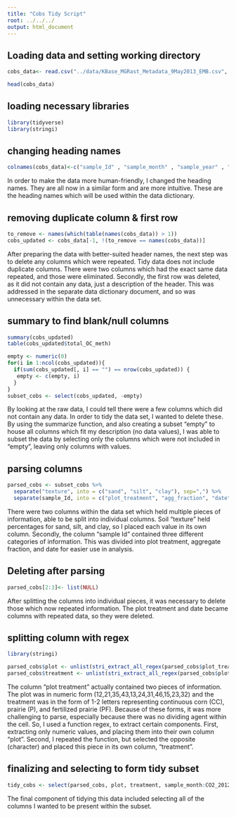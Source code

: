 ---
title: "Cobs Tidy Script"
root: ../../../
output: html_document
---

## Loading data and setting working directory
```{r, eval=TRUE, cache=TRUE}
cobs_data<- read.csv("../data/KBase_MGRast_Metadata_9May2013_EMB.csv", stringsAsFactors = FALSE)
```

```{r, eval=TRUE, cache=TRUE}
head(cobs_data)
```


## loading necessary libraries
```{r, eval=TRUE}
library(tidyverse)
library(stringi)
```

## changing heading names 
```{r}
colnames(cobs_data)<-c("sample_Id" , "sample_month" , "sample_year" , "crop" , "sample_block" , "agg_frac" , "MGRAST_Id" , "agrochem_addition" , "crop_rot" , "land_use" , "veg_class" , "veg_class_meth" , "drain_class" , "extreme_event" , "FAO_class" , "fire_hist" , "soil_hor" , "soil_hor_meth" , "link_soil_method" , "soil_tax" , "soil_tax_meth" , "MGRAST_Id" , "micro_bm" , "micro_bm_meth" , "misc_param" , "pH" , "pH_meth" , "dna_mix" , "land_use_pre" , "land_use_pre_meth" , "sample_position" , "salinity_meth" , "sample_wt_dna" , "siev_size" , "slope_aspect" , "slope_grad" , "soil_type" , "soil_type_meth" , "store_cond" , "texture" , "texture_meth" , "till" , "total_N" , "total_N_meth" , "total_OC_meth" , "total_OC" , "soil_water" , "soil_water_meth" , "total_C" , "misc_param_1" , "MBN_dry" , "MBN_applied" , "Ext_C_dry" , "Ext_C_applied" , "Ext_C_N_dry" , "Ext_N_applied" , "Bulk_dense" , "Ext_P_dry" , "AMF_col" , "AP_act" , "BG_act" , "BX_act" , "CB_act" , "NAG_act" , "Sum_C_act" , "MBC_dry" , "MBC_applied" , "MBC_MBN_meth" , "Ext_C_Ext_N_meth" , "AMF_col_meth" , "root_bm" , "root_dep" , "AMF_col_bm" , "MBC:MBN" , "MWD" , "agg_frac_prop" , "N2O_2011" , "CH4_2011" , "N2O_2012" , "CO2_2011" , "CO2_2012")

```
In order to make the data more human-friendly, I changed the heading names.  They are all now in a similar form and are more intuitive.  These are the heading names which will be used within the data dictionary.

## removing duplicate column & first row
```{r}
to_remove <- names(which(table(names(cobs_data)) > 1))
cobs_updated <- cobs_data[-1, !(to_remove == names(cobs_data))]
```
After preparing the data with better-suited header names, the next step was to delete any columns which were repeated.  Tidy data does not include duplicate columns.  There were two columns which had the exact same data repeated, and those were eliminated.  Secondly, the first row was deleted, as it did not contain any data, just a description of the header.  This was addressed in the separate data dictionary document, and so was unnecessary within the data set.

## summary to find blank/null columns
```{r}
summary(cobs_updated)
table(cobs_updated$total_OC_meth)

empty <- numeric(0)
for(i in 1:ncol(cobs_updated)){
  if(sum(cobs_updated[, i] == "") == nrow(cobs_updated)) {
   empty <- c(empty, i)
  }
}
subset_cobs <- select(cobs_updated, -empty)
```
By looking at the raw data, I could tell there were a few columns which did not contain any data.  In order to tidy the data set,  I wanted to delete these.  By using the summarize function, and also creating a subset "empty" to house all columns which fit my description (no data values), I was able to subset the data by selecting only the columns which were not included in "empty", leaving only columns with values.

## parsing columns
```{r}
parsed_cobs <- subset_cobs %>%
  separate("texture", into = c("sand", "silt", "clay"), sep=",") %>%
  separate(sample_Id, into = c("plot_treatment", "agg_fraction", "date"), sep="-") 
```
There were two columns within the data set which held multiple pieces of information, able to be split into individual columns.  Soil "texture" held percentages for sand, silt, and clay, so I placed each value in its own column.  Secondly, the column "sample Id" contained three different categories of information.  This was divided into plot treatment, aggregate fraction, and date for easier use in analysis.

## Deleting after parsing
```{r}
parsed_cobs[2:3]<- list(NULL)
```
After splitting the columns into individual pieces, it was necessary to delete those which now repeated information.  The plot treatment and date became columns with repeated data, so they were deleted.

## splitting column with regex
```{r}
library(stringi)

parsed_cobs$plot <- unlist(stri_extract_all_regex(parsed_cobs$plot_treatment, pattern = "[0-9]+"))
parsed_cobs$treatment <- unlist(stri_extract_all_regex(parsed_cobs$plot_treatment, pattern = "[A-Z]+"))
```
The column "plot treatment" actually contained two pieces of information.  The plot was in numeric form (12,21,35,43,13,24,31,46,15,23,32) and the treatment was in the form of 1-2 letters representing continuous corn (CC), prairie (P), and fertilized prairie (PF).  Because of these forms, it was more challenging to parse, especially because there was no dividing agent within the cell.  So, I used a function regex, to extract certain components. First, extracting only numeric values, and placing them into their own column "plot". Second, I repeated the function, but selected the opposite (character) and placed this piece in its own column, "treatment".

## finalizing and selecting to form tidy subset
```{r}
tidy_cobs <- select(parsed_cobs, plot, treatment, sample_month:CO2_2012)
```
The final component of tidying this data included selecting all of the columns I wanted to be present within the subset. 

